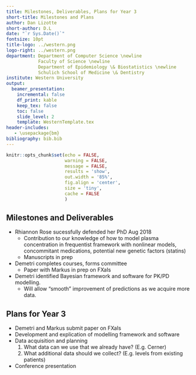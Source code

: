 ```yaml
---
title: Milestones, Deliverables, Plans for Year 3
short-title: Milestones and Plans
author: Dan Lizotte
short-author: D.L
date: "`r Sys.Date()`"
fontsize: 10pt
title-logo: ../western.png
logo-right: ../western.png
department: Department of Computer Science \newline 
            Faculty of Science \newline
            Department of Epidemiology \& Biostatistics \newline 
            Schulich School of Medicine \& Dentistry
institute: Western University
output:
  beamer_presentation:
    incremental: false
    df_print: kable
    keep_tex: false
    toc: false
    slide_level: 2
    template: WesternTemplate.tex
header-includes:
   - \usepackage{bm}
bibliography: bib.bib
---
```


```r
knitr::opts_chunk$set(echo = FALSE,
                      warning = FALSE,
                      message = FALSE,
                      results = 'show',
                      out.width = '85%',
                      fig.align = 'center',
                      size = 'tiny',
                      cache = FALSE
                      )
```

## Milestones and Deliverables

- Rhiannon Rose sucessfully defended her PhD Aug 2018
    - Contribution to our knowledge of how to model plasma concentration in frequentist framework with nonlinear models, concommitant medications, potential new genetic factors (statins)
    - Manuscripts in prep

- Demetri completes courses, forms committee
    - Paper with Markus in prep on FXaIs
    
- Demetri identified Bayesian framework and software for PK/PD modelling.
    - Will allow "smooth" improvement of predictions as we acquire more data.

## Plans for Year 3

- Demetri and Markus submit paper on FXaIs
- Development and explication of modelling framework and software 
- Data acquisition and planning
   1. What data can we use that we already have? (E.g. Cerner)
   2. What additional data should we collect? (E.g. levels from existing patients)
- Conference presentation
